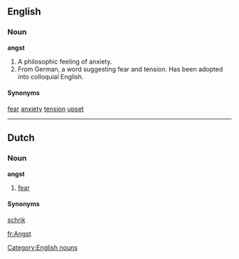==English==
===Noun===
'''angst'''

#A philosophic feeling of anxiety.
#From German, a word suggesting fear and tension.  Has been adopted into colloquial English.

====Synonyms====
[[fear]]
[[anxiety]]
[[tension]]
[[upset]]

[[Category:English nouns]]

----
==Dutch==
===Noun===
'''angst'''

# [[fear]]

====Synonyms====
[[schrik]]

[[fr:Angst]]